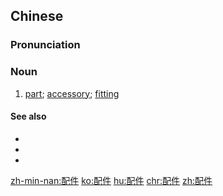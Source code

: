 ==Chinese==
{{zh-forms}}

===Pronunciation===
{{zh-pron
|m=pèijiàn
|c=pui3 gin6-2
|mn=kh,qz,xm,zz:phòe-kiāⁿ/tp:phè-kiāⁿ
|cat=n
}}

===Noun===
{{zh-noun}}

# [[part]]; [[accessory]]; [[fitting]]
#: {{zh-x|電腦 配件|computer '''parts'''}}

====See also====
* {{zh-l|備件}}
* {{zh-l|部件}}
* {{zh-l|零部件}}

[[zh-min-nan:配件]]
[[ko:配件]]
[[hu:配件]]
[[chr:配件]]
[[zh:配件]]